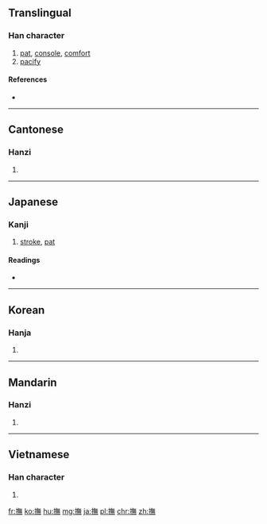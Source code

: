{{also|抚|拊}}
==Translingual==

===Han character===
{{Han char|rn=64|rad=手|as=12|sn=15|four=58031|canj=QOTF|ids=⿰扌無}}

# [[pat]], [[console]], [[comfort]]
# [[pacify]]

====References====
* {{Han ref|kx=0456.090|dkj=12743|dj=0805.070|hdz=31958.060|uh=64AB|ud=25771|bh=BCBE|bd=48318}}

----

==Cantonese==

===Hanzi===
{{yue-hanzi|jyut=fu2|y=fu2|sim=抚}}

# {{defn|lang=yue|sort=手12}}

----

==Japanese==

===Kanji===
{{ja-kanji|grade=n|rs=手12}}

# [[stroke]], [[pat]]

====Readings====
* {{ja-readings|kanyoon=[[ぶ]] (bu)|kanon=[[ふ]] (fu)|goon=[[ふ]] (fu)|kun=[[なでる]] (naderu)}}

----

==Korean==

===Hanja===
{{ko-hanja|hangeul=무|eumhun=|rv=mu|mr=mu|y=mu}}

# {{defn|lang=ko|sort=手12}}

----

==Mandarin==

===Hanzi===
{{cmn-hanzi|sim=抚|pin=[[fǔ]] ([[fu3]])|wg=fu<sup>3</sup>}}

# {{defn|lang=cmn|sort=手12}}

----

==Vietnamese==

===Han character===
{{vi-hantu|[[vỗ]], [[dỗ]], [[phủ]], [[vồ]]|rs=手12}}

# {{defn|lang=vi|sort=手12}}

[[fr:撫]]
[[ko:撫]]
[[hu:撫]]
[[mg:撫]]
[[ja:撫]]
[[pl:撫]]
[[chr:撫]]
[[zh:撫]]